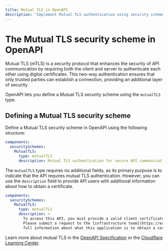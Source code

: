 ```yaml
---
title: Mutual TLS in OpenAPI
description: "Implement Mutual TLS authentication using security schemes in your OpenAPI document to enhance security with digital certificates."
---
```


# The Mutual TLS security scheme in OpenAPI

Mutual TLS (mTLS) is a security protocol that enhances the security of API
communication by requiring both the client and server to authenticate each other
using digital certificates. This two-way authentication ensures that only
trusted parties can establish a connection, providing an additional layer of
security.

OpenAPI lets you define a Mutual TLS security scheme using the `mutualTLS` type.

## Defining a Mutual TLS security scheme

Define a Mutual TLS security scheme in OpenAPI using the following
structure:

```yaml
components:
  securitySchemes:
    MutualTLS:
      type: mutualTLS
      description: Mutual TLS authentication for secure API communication.
```

The `mutualTLS` type requires no additional fields, as its primary purpose is
to indicate that the API requires mutual TLS authentication. However, you can use the
`description` field to provide API users with additional information about how to
obtain a certificate.

```yaml
components:
  securitySchemes:
    MutualTLS:
      type: mutualTLS
      description: >
        To access this API, you must provide a valid client certificate. 
        Please submit a request to the [infrastructure team](https://example.com) with 
        full information about what this application is to obtain a certificate.
```

Learn more about mutual TLS in the [OpenAPI Specification](https://spec.openapis.org/oas/v3.1.0#mutual-tls-security-scheme) or the [Cloudflare Learning Center](https://www.cloudflare.com/learning/access-management/what-is-mutual-tls/).
